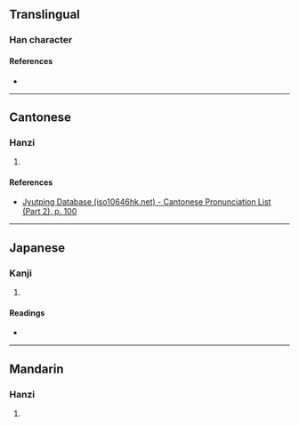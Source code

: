 {{character info/new}}
==Translingual==

===Han character===
{{Han char|rn=46|rad=山|as=09|sn=12|four=20721|canj=UYRN|ids=⿰山亭}}

====References====
* {{Han ref|kx=0316.130|dkj=08276|dj=0616.360|hdz=10788.130|uh=5D49|ud=23881|bh=D8EB|bd=55531}}

----

==Cantonese==

===Hanzi===
{{yue-hanzi|jyut=[[ting4]]|y=ting4}}

# {{defn|lang=yue|sort=山09}}

====References====
* [http://www.iso10646hk.net/jp/document/download.jsp Jyutping Database (iso10646hk.net) - Cantonese Pronunciation List (Part 2), p. 100]

----

==Japanese==

===Kanji===
{{ja-kanji|grade=|rs=山09}}

# {{defn|lang=ja|sort=山09}}

====Readings====
* {{ja-readings|on=[[てい]] (tei), [[ちゃう]] (chau)|kun=}}

----

==Mandarin==

===Hanzi===
{{cmn-hanzi|pin=[[tíng]] ([[ting2]])|wg=t'ing<sup>2</sup>}}

# {{defn|lang=cmn|sort=山09}}